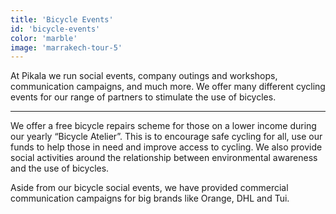 ```yaml
---
title: 'Bicycle Events'
id: 'bicycle-events'
color: 'marble'
image: 'marrakech-tour-5'
---
```


At Pikala we run social events, company outings and workshops, communication campaigns, and much more.
We offer many different cycling events for our range of partners to stimulate the use of bicycles.

---

We offer a free bicycle repairs scheme for those on a lower income during our yearly “Bicycle Atelier”.
This is to encourage safe cycling for all, use our funds to help those in need and improve access to cycling.
We also provide social activities around the relationship between environmental awareness and the use of bicycles.

Aside from our bicycle social events,
we have provided commercial communication campaigns
for big brands like Orange, DHL and Tui.
